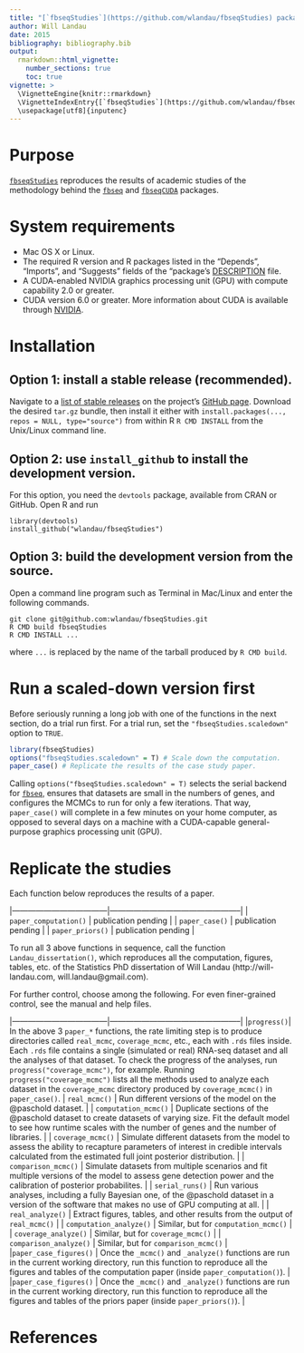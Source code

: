 ```yaml
---
title: "[`fbseqStudies`](https://github.com/wlandau/fbseqStudies) package installation and usage guide"
author: Will Landau
date: 2015
bibliography: bibliography.bib
output: 
  rmarkdown::html_vignette:
    number_sections: true
    toc: true
vignette: >
  \VignetteEngine{knitr::rmarkdown}
  \VignetteIndexEntry{[`fbseqStudies`](https://github.com/wlandau/fbseqStudies) package installation and usage guide}
  \usepackage[utf8]{inputenc}
---
```


# Purpose

[`fbseqStudies`](https://github.com/wlandau/fbseqStudies) reproduces the results of academic studies of the methodology behind the [`fbseq`](https://github.com/wlandau/fbseq) and [`fbseqCUDA`](https://github.com/wlandau/fbseqCUDA) packages.

# System requirements

- Mac OS X or Linux. 
- The required R version and R packages listed in the  "Depends", "Imports", and "Suggests" fields of the "package's [DESCRIPTION](https://github.com/wlandau/fbseqStudies/blob/master/DESCRIPTION) file.
- A CUDA-enabled NVIDIA graphics processing unit (GPU) with compute capability 2.0 or greater.
- CUDA version 6.0 or greater. More information about CUDA is available through [NVIDIA](http://www.nvidia.com/object/cuda_home_new.html).

# Installation

## Option 1: install a stable release (recommended).

Navigate to a [list of stable releases](https://github.com/wlandau/fbseqStudies/releases) on the project's [GitHub page](https://github.com/wlandau/fbseqStudies). Download the desired `tar.gz` bundle, then install it either with `install.packages(..., repos = NULL, type="source")` from within R  `R CMD INSTALL` from the Unix/Linux command line.

## Option 2: use `install_github` to install the development version.

For this option, you need the `devtools` package, available from CRAN or GitHub. Open R and run 

```
library(devtools)
install_github("wlandau/fbseqStudies")
```

## Option 3: build the development version from the source.

Open a command line program such as Terminal in Mac/Linux and enter the following commands.

```
git clone git@github.com:wlandau/fbseqStudies.git
R CMD build fbseqStudies
R CMD INSTALL ...
```

where `...` is replaced by the name of the tarball produced by `R CMD build`. 

# Run a scaled-down version first

Before seriously running a long job with one of the functions in the next section, do a trial run first. For a trial run, set the ``"fbseqStudies.scaledown"`` option to ``TRUE``. 


```r
library(fbseqStudies)
options("fbseqStudies.scaledown" = T) # Scale down the computation.
paper_case() # Replicate the results of the case study paper.
```

Calling ``options("fbseqStudies.scaledown" = T)`` selects the serial backend for [`fbseq`](https://github.com/wlandau/fbseq), ensures that datasets are small in the numbers of genes, and configures the MCMCs to run for only a few iterations. That way, ``paper_case()`` will complete in a few minutes on your home computer, as opposed to several days on a  machine with a CUDA-capable general-purpose graphics processing unit (GPU).

# Replicate the studies

Each function below reproduces the results of a paper.

|------------------------------------|--------------------------------------------------| 
| `paper_computation()`   | publication pending | 
| `paper_case()`  | publication pending |
| `paper_priors()`  | publication pending |

To run all 3 above functions in sequence, call the function `Landau_dissertation()`, which reproduces all the computation, figures, tables, etc. of the Statistics PhD dissertation of Will Landau (http://will-landau.com, will.landau@gmail.com).

For further control, choose among the following. For even finer-grained control, see the manual and help files.

|------------------------------------|--------------------------------------------------| 
|`progress()`| In the above 3 `paper_*` functions, the rate limiting step is to produce directories called `real_mcmc`, `coverage_mcmc`, etc., each with `.rds` files inside. Each `.rds` file contains a single (simulated or real) RNA-seq dataset and all the analyses of that dataset. To check the progress of the analyses, run `progress("coverage_mcmc")`, for example. Running `progress("coverage_mcmc")` lists all the methods used to analyze each dataset in the `coverage_mcmc` directory produced by `coverage_mcmc()` in `paper_case()`.
| `real_mcmc()`  | Run different versions of the model on the @paschold dataset. | 
| `computation_mcmc()`  | Duplicate sections of the @paschold dataset to create datasets of varying size. Fit the default model to see how runtime scales with the number of genes and the number of libraries. | 
| `coverage_mcmc()`  | Simulate different datasets from the model to assess the ability to recapture parameters of interest in credible intervals calculated from the estimated full joint posterior distribution. | 
| `comparison_mcmc()`  | Simulate datasets from multiple scenarios and fit multiple versions of the model to assess gene detection power and the calibration of posterior probabilites. | 
| `serial_runs()`  | Run various analyses, including a fully Bayesian one, of the @paschold dataset in a version of the software that makes no use of GPU computing at all. | 
| `real_analyze()`  | Extract figures, tables, and other results from the output of `real_mcmc()` | 
| `computation_analyze()` | Similar, but for `computation_mcmc()` | 
| `coverage_analyze()` | Similar, but for `coverage_mcmc()` | 
| `comparison_analyze()`  | Similar, but for `comparison_mcmc()`  | 
|`paper_case_figures()` | Once the `_mcmc()` and `_analyze()` functions are run in the current working directory, run this function to reproduce all the figures and tables of the computation paper (inside `paper_computation()`). |
|`paper_case_figures()` | Once the `_mcmc()` and `_analyze()` functions are run in the current working directory, run this function to reproduce all the figures and tables of the priors paper (inside `paper_priors()`). |

# References


